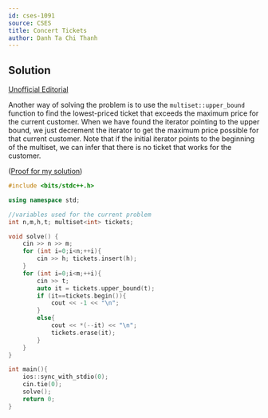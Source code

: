 ```yaml
---
id: cses-1091
source: CSES
title: Concert Tickets
author: Danh Ta Chi Thanh
---
```


## Solution

[Unofficial Editorial](https://codeforces.com/blog/entry/83295)

Another way of solving the problem is to use the `multiset::upper_bound` function to find the lowest-priced ticket that exceeds the maximum price for the current customer. When we have found the iterator pointing to the upper bound, we just decrement the iterator to get the maximum price possible for that current customer. Note that if the initial iterator points to the beginning of the multiset, we can infer that there is no ticket that works for the customer.

([Proof for my solution](https://stackoverflow.com/questions/9989731/algorithm-function-for-finding-last-item-less-than-or-equal-to-like-lower-bou/9989773#9989773))

```cpp
#include <bits/stdc++.h>

using namespace std;

//variables used for the current problem
int n,m,h,t; multiset<int> tickets;

void solve() {
	cin >> n >> m;
	for (int i=0;i<n;++i){
		cin >> h; tickets.insert(h);
	}
	for (int i=0;i<m;++i){
		cin >> t;
		auto it = tickets.upper_bound(t);
		if (it==tickets.begin()){
			cout << -1 << "\n";
		}
		else{
			cout << *(--it) << "\n";
			tickets.erase(it);
		}
	}
}

int main(){
	ios::sync_with_stdio(0);
	cin.tie(0);
	solve();
	return 0;
}
```
